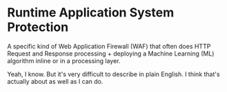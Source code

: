 
# Runtime Application System Protection

A specific kind of Web Application Firewall (WAF) that often does HTTP Request and Response processing + deploying a Machine Learning (ML) algorithm inline or in a processing layer.

Yeah, I know. But it's very difficult to describe in plain English. I think that's actually about as well as I can do.
